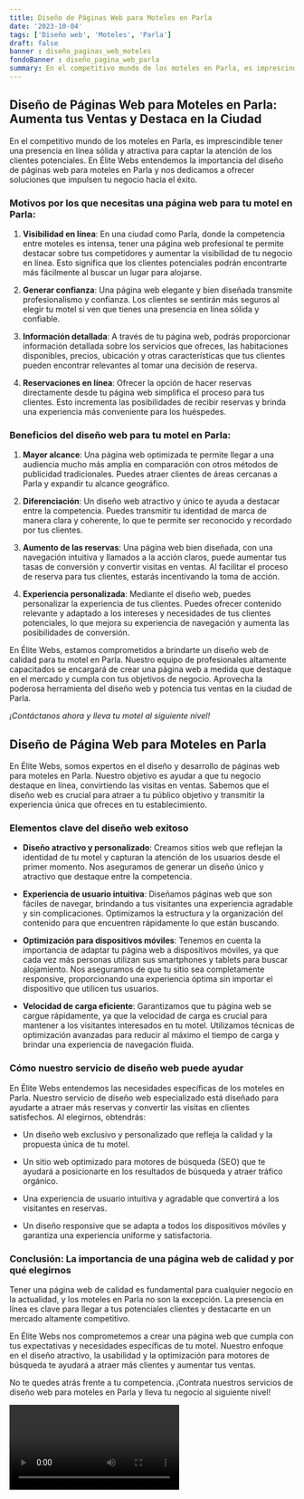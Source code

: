 ```yaml
---
title: Diseño de Páginas Web para Moteles en Parla
date: '2023-10-04'
tags: ['Diseño web', 'Moteles', 'Parla']
draft: false
banner : diseño_paginas_web_moteles
fondoBanner : diseño_pagina_web_parla
summary: En el competitivo mundo de los moteles en Parla, es imprescindible tener una presencia en línea sólida y atractiva para captar la atención de los clientes potenciales. En Élite Webs entendemos la importancia del diseño de páginas web para moteles en Parla y nos dedicamos a ofrecer soluciones que impulsen tu negocio hacia el éxito.
---
```


## Diseño de Páginas Web para Moteles en Parla: Aumenta tus Ventas y Destaca en la Ciudad

En el competitivo mundo de los moteles en Parla, es imprescindible tener una presencia en línea sólida y atractiva para captar la atención de los clientes potenciales. En Élite Webs entendemos la importancia del diseño de páginas web para moteles en Parla y nos dedicamos a ofrecer soluciones que impulsen tu negocio hacia el éxito.

### Motivos por los que necesitas una página web para tu motel en Parla:

1. **Visibilidad en línea**: En una ciudad como Parla, donde la competencia entre moteles es intensa, tener una página web profesional te permite destacar sobre tus competidores y aumentar la visibilidad de tu negocio en línea. Esto significa que los clientes potenciales podrán encontrarte más fácilmente al buscar un lugar para alojarse.

2. **Generar confianza**: Una página web elegante y bien diseñada transmite profesionalismo y confianza. Los clientes se sentirán más seguros al elegir tu motel si ven que tienes una presencia en línea sólida y confiable.

3. **Información detallada**: A través de tu página web, podrás proporcionar información detallada sobre los servicios que ofreces, las habitaciones disponibles, precios, ubicación y otras características que tus clientes pueden encontrar relevantes al tomar una decisión de reserva.

4. **Reservaciones en línea**: Ofrecer la opción de hacer reservas directamente desde tu página web simplifica el proceso para tus clientes. Esto incrementa las posibilidades de recibir reservas y brinda una experiencia más conveniente para los huéspedes.

### Beneficios del diseño web para tu motel en Parla:

1. **Mayor alcance**: Una página web optimizada te permite llegar a una audiencia mucho más amplia en comparación con otros métodos de publicidad tradicionales. Puedes atraer clientes de áreas cercanas a Parla y expandir tu alcance geográfico.

2. **Diferenciación**: Un diseño web atractivo y único te ayuda a destacar entre la competencia. Puedes transmitir tu identidad de marca de manera clara y coherente, lo que te permite ser reconocido y recordado por tus clientes.

3. **Aumento de las reservas**: Una página web bien diseñada, con una navegación intuitiva y llamados a la acción claros, puede aumentar tus tasas de conversión y convertir visitas en ventas. Al facilitar el proceso de reserva para tus clientes, estarás incentivando la toma de acción.

4. **Experiencia personalizada**: Mediante el diseño web, puedes personalizar la experiencia de tus clientes. Puedes ofrecer contenido relevante y adaptado a los intereses y necesidades de tus clientes potenciales, lo que mejora su experiencia de navegación y aumenta las posibilidades de conversión.

En Élite Webs, estamos comprometidos a brindarte un diseño web de calidad para tu motel en Parla. Nuestro equipo de profesionales altamente capacitados se encargará de crear una página web a medida que destaque en el mercado y cumpla con tus objetivos de negocio. Aprovecha la poderosa herramienta del diseño web y potencia tus ventas en la ciudad de Parla.

*¡Contáctanos ahora y lleva tu motel al siguiente nivel!*

<GifSeo />

<Cta />

## Diseño de Página Web para Moteles en Parla

En Élite Webs, somos expertos en el diseño y desarrollo de páginas web para moteles en Parla. Nuestro objetivo es ayudar a que tu negocio destaque en línea, convirtiendo las visitas en ventas. Sabemos que el diseño web es crucial para atraer a tu público objetivo y transmitir la experiencia única que ofreces en tu establecimiento.

### Elementos clave del diseño web exitoso

- **Diseño atractivo y personalizado**: Creamos sitios web que reflejan la identidad de tu motel y capturan la atención de los usuarios desde el primer momento. Nos aseguramos de generar un diseño único y atractivo que destaque entre la competencia.

- **Experiencia de usuario intuitiva**: Diseñamos páginas web que son fáciles de navegar, brindando a tus visitantes una experiencia agradable y sin complicaciones. Optimizamos la estructura y la organización del contenido para que encuentren rápidamente lo que están buscando.

- **Optimización para dispositivos móviles**: Tenemos en cuenta la importancia de adaptar tu página web a dispositivos móviles, ya que cada vez más personas utilizan sus smartphones y tablets para buscar alojamiento. Nos aseguramos de que tu sitio sea completamente responsive, proporcionando una experiencia óptima sin importar el dispositivo que utilicen tus usuarios.

- **Velocidad de carga eficiente**: Garantizamos que tu página web se cargue rápidamente, ya que la velocidad de carga es crucial para mantener a los visitantes interesados en tu motel. Utilizamos técnicas de optimización avanzadas para reducir al máximo el tiempo de carga y brindar una experiencia de navegación fluida.

### Cómo nuestro servicio de diseño web puede ayudar

En Élite Webs entendemos las necesidades específicas de los moteles en Parla. Nuestro servicio de diseño web especializado está diseñado para ayudarte a atraer más reservas y convertir las visitas en clientes satisfechos. Al elegirnos, obtendrás:

- Un diseño web exclusivo y personalizado que refleja la calidad y la propuesta única de tu motel.

- Un sitio web optimizado para motores de búsqueda (SEO) que te ayudará a posicionarte en los resultados de búsqueda y atraer tráfico orgánico.

- Una experiencia de usuario intuitiva y agradable que convertirá a los visitantes en reservas.

- Un diseño responsive que se adapta a todos los dispositivos móviles y garantiza una experiencia uniforme y satisfactoria.

### Conclusión: La importancia de una página web de calidad y por qué elegirnos

Tener una página web de calidad es fundamental para cualquier negocio en la actualidad, y los moteles en Parla no son la excepción. La presencia en línea es clave para llegar a tus potenciales clientes y destacarte en un mercado altamente competitivo.

En Élite Webs nos comprometemos a crear una página web que cumpla con tus expectativas y necesidades específicas de tu motel. Nuestro enfoque en el diseño atractivo, la usabilidad y la optimización para motores de búsqueda te ayudará a atraer más clientes y aumentar tus ventas.

No te quedes atrás frente a tu competencia. ¡Contrata nuestros servicios de diseño web para moteles en Parla y lleva tu negocio al siguiente nivel!

<Video />

<CtaBot job='Moteles' city='Parla'/>

<Gmaps query='Parla+españa+maps' />